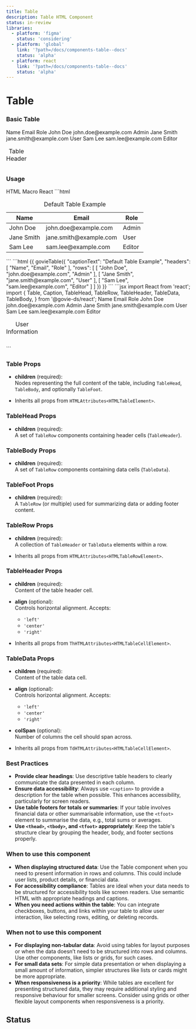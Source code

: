 ```yaml
---
title: Table
description: Table HTML Component
status: in-review
libraries:
  - platform: 'figma'
    status: 'considering'
  - platform: 'global'
    link: '?path=/docs/components-table--docs'
    status: 'alpha'
  - platform: react
    link: '?path=/docs/components-table--docs'
    status: 'alpha'
---
```


# Table

### Basic Table

<ComponentContainer>
  <Table>
    <Caption>Table Header</Caption>
    <TableHead>
      <TableRow>
        <TableHeader>Name</TableHeader>
        <TableHeader>Email</TableHeader>
        <TableHeader>Role</TableHeader>
      </TableRow>
    </TableHead>
    <TableBody>
      <TableRow>
        <TableData>John Doe</TableData>
        <TableData>john.doe@example.com</TableData>
        <TableData>Admin</TableData>
      </TableRow>
      <TableRow>
        <TableData>Jane Smith</TableData>
        <TableData>jane.smith@example.com</TableData>
        <TableData>User</TableData>
      </TableRow>
      <TableRow>
        <TableData>Sam Lee</TableData>
        <TableData>sam.lee@example.com</TableData>
        <TableData>Editor</TableData>
      </TableRow>
    </TableBody>
  </Table>
</ComponentContainer>

### Usage

<Tabs id="tab1">
  <TabList>
    <TabItem value="tab11" checked>HTML</TabItem>
    <TabItem value="tab12">Macro</TabItem>
    <TabItem value="tab13">React</TabItem>
  </TabList>
  <TabPanel value="tab11">        
    ```html
    <table class="gi-table">
      <caption class="gi-table-caption-text gi-text-lg">Default Table Example</caption>
      <thead>
        <tr>
          <th class="gi-table-th">Name</th>
          <th class="gi-table-th">Email</th>
          <th class="gi-table-th">Role</th>
        </tr>
      </thead>
      <tbody>
        <tr>
          <td class="gi-table-td">John Doe</td>
          <td class="gi-table-td">john.doe@example.com</td>
          <td class="gi-table-td">Admin</td>
        </tr>
        <tr>
          <td class="gi-table-td">Jane Smith</td>
          <td class="gi-table-td">jane.smith@example.com</td>
          <td class="gi-table-td">User</td>
        </tr>
        <tr>
          <td class="gi-table-td">Sam Lee</td>
          <td class="gi-table-td">sam.lee@example.com</td>
          <td class="gi-table-td">Editor</td>
        </tr>
      </tbody>
    </table>
    ```
  </TabPanel>
  <TabPanel value="tab12">        
    ```html
   {{ govieTable({
    "captionText": "Default Table Example",
    "headers": [
      "Name",
      "Email",
      "Role"
    ],
    "rows": [
      [
        "John Doe",
        "john.doe@example.com",
        "Admin"
      ],
      [
        "Jane Smith",
        "jane.smith@example.com",
        "User"
      ],
      [
        "Sam Lee",
        "sam.lee@example.com",
        "Editor"
      ]
    ]
  }) }}
    ```
  </TabPanel>
  <TabPanel value="tab13">
    ```jsx
    import React from 'react';
    import {
      Table,
      Caption,
      TableHead,
      TableRow,
      TableHeader,
      TableData,
      TableBody,
    } from '@govie-ds/react';
  <Table>
    <Caption>
      User Information
    </Caption>
    <TableHead>
      <TableRow>
        <TableHeader>
          Name
        </TableHeader>
        <TableHeader>
          Email
        </TableHeader>
        <TableHeader>
          Role
        </TableHeader>
      </TableRow>
    </TableHead>
    <TableBody>
      <TableRow>
        <TableData>
          John Doe
        </TableData>
        <TableData>
          john.doe@example.com
        </TableData>
        <TableData>
          Admin
        </TableData>
      </TableRow>
      <TableRow>
        <TableData>
          Jane Smith
        </TableData>
        <TableData>
          jane.smith@example.com
        </TableData>
        <TableData>
          User
        </TableData>
      </TableRow>
      <TableRow>
        <TableData>
          Sam Lee
        </TableData>
        <TableData>
          sam.lee@example.com
        </TableData>
        <TableData>
          Editor
        </TableData>
      </TableRow>
    </TableBody>
  </Table>
  ```
  </TabPanel>
</Tabs>

### Table Props

- **children** (required):  
  Nodes representing the full content of the table, including `TableHead`, `TableBody`, and optionally `TableFoot`.

- Inherits all props from `HTMLAttributes<HTMLTableElement>`.

### TableHead Props

- **children** (required):  
  A set of `TableRow` components containing header cells (`TableHeader`).

### TableBody Props

- **children** (required):  
  A set of `TableRow` components containing data cells (`TableData`).

### TableFoot Props

- **children** (required):  
  A `TableRow` (or multiple) used for summarizing data or adding footer content.

### TableRow Props

- **children** (required):  
  A collection of `TableHeader` or `TableData` elements within a row.

- Inherits all props from `HTMLAttributes<HTMLTableRowElement>`.

### TableHeader Props

- **children** (required):  
  Content of the table header cell.

- **align** (optional):  
  Controls horizontal alignment. Accepts:

  - `'left'`
  - `'center'`
  - `'right'`

- Inherits all props from `ThHTMLAttributes<HTMLTableCellElement>`.

### TableData Props

- **children** (required):  
  Content of the table data cell.

- **align** (optional):  
  Controls horizontal alignment. Accepts:

  - `'left'`
  - `'center'`
  - `'right'`

- **colSpan** (optional):  
  Number of columns the cell should span across.

- Inherits all props from `TdHTMLAttributes<HTMLTableCellElement>`.

### Best Practices

- **Provide clear headings**: Use descriptive table headers to clearly communicate the data presented in each column.
- **Ensure data accessibility**: Always use `<caption>` to provide a description for the table when possible. This enhances accessibility, particularly for screen readers.
- **Use table footers for totals or summaries**: If your table involves financial data or other summarisable information, use the `<tfoot>` element to summarise the data, e.g., total sums or averages.
- **Use `<thead>`, `<tbody>`, and `<tfoot>` appropriately**: Keep the table's structure clear by grouping the header, body, and footer sections properly.

### When to use this component

- **When displaying structured data**: Use the Table component when you need to present information in rows and columns. This could include user lists, product details, or financial data.
- **For accessibility compliance**: Tables are ideal when your data needs to be structured for accessibility tools like screen readers. Use semantic HTML with appropriate headings and captions.
- **When you need actions within the table**: You can integrate checkboxes, buttons, and links within your table to allow user interaction, like selecting rows, editing, or deleting records.

### When not to use this component

- **For displaying non-tabular data**: Avoid using tables for layout purposes or when the data doesn’t need to be structured into rows and columns. Use other components, like lists or grids, for such cases.
- **For small data sets**: For simple data presentation or when displaying a small amount of information, simpler structures like lists or cards might be more appropriate.
- **When responsiveness is a priority**: While tables are excellent for presenting structured data, they may require additional styling and responsive behaviour for smaller screens. Consider using grids or other flexible layout components when responsiveness is a priority.

## Status

<ComponentStatusBlock componentId="table" />
